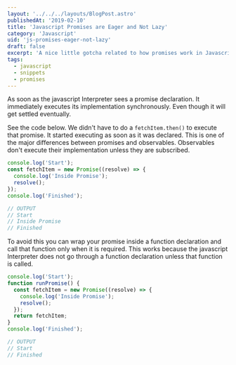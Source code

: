 ```yaml
---
layout: '../../../layouts/BlogPost.astro'
publishedAt: '2019-02-10'
title: 'Javascript Promises are Eager and Not Lazy'
category: 'Javascript'
uid: 'js-promises-eager-not-lazy'
draft: false
excerpt: 'A nice little gotcha related to how promises work in Javascript.'
tags:
  - javascript
  - snippets
  - promises
---
```


As soon as the javascript Interpreter sees a promise declaration. It immediately executes its implementation synchronously. Even though it will get settled eventually.

See the code below. We didn't have to do a `fetchItem.then()` to execute that promise. It started executing as soon as it was declared.
This is one of the major differences between promises and observables. Observables don't execute their implementation unless they are subscribed.

```js
console.log('Start');
const fetchItem = new Promise((resolve) => {
  console.log('Inside Promise');
  resolve();
});
console.log('Finished');

// OUTPUT
// Start
// Inside Promise
// Finished
```

To avoid this you can wrap your promise inside a function declaration and call that function only when it is required.
This works because the javascript Interpreter does not go through a function declaration unless that function is called.

```js
console.log('Start');
function runPromise() {
  const fetchItem = new Promise((resolve) => {
    console.log('Inside Promise');
    resolve();
  });
  return fetchItem;
}
console.log('Finished');

// OUTPUT
// Start
// Finished
```

